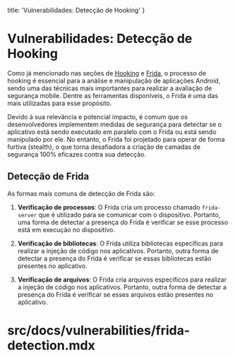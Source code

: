   title: 'Vulnerabilidades: Detecção de Hooking'
}

# Vulnerabilidades: Detecção de Hooking

Como já mencionado nas seções de [Hooking](/starting/hooking) e [Frida](/starting/frida), o processo de hooking é essencial para a análise e manipulação de aplicações Android, sendo uma das técnicas mais importantes para realizar a avaliação de segurança mobile. Dentre as ferramentas disponíveis, o Frida é uma das mais utilizadas para esse propósito.

Devido à sua relevância e potencial impacto, é comum que os desenvolvedores implementem medidas de segurança para detectar se o aplicativo está sendo executado em paralelo com o Frida ou está sendo manipulado por ele. No entanto, o Frida foi projetado para operar de forma furtiva (stealth), o que torna desafiadora a criação de camadas de segurança 100% eficazes contra sua detecção. 

## Detecção de Frida

As formas mais comuns de detecção de Frida são: 

1. **Verificação de processos**: O Frida cria um processo chamado `frida-server` que é utilizado para se comunicar com o dispositivo. Portanto, uma forma de detectar a presença do Frida é verificar se esse processo está em execução no dispositivo.

2. **Verificação de bibliotecas**: O Frida utiliza bibliotecas específicas para realizar a injeção de código nos aplicativos. Portanto, outra forma de detectar a presença do Frida é verificar se essas bibliotecas estão presentes no aplicativo.

5. **Verificação de arquivos**: O Frida cria arquivos específicos para realizar a injeção de código nos aplicativos. Portanto, outra forma de detectar a presença do Frida é verificar se esses arquivos estão presentes no aplicativo.

# src/docs/vulnerabilities/frida-detection.mdx